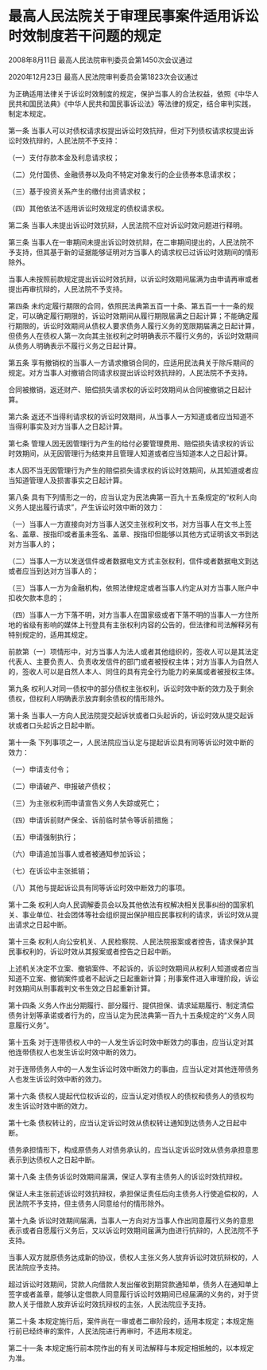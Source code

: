 # 最高人民法院关于审理民事案件适用诉讼时效制度若干问题的规定

2008年8月11日 最高人民法院审判委员会第1450次会议通过

2020年12月23日 最高人民法院审判委员会第1823次会议通过

  

为正确适用法律关于诉讼时效制度的规定，保护当事人的合法权益，依照《中华人民共和国民法典》《中华人民共和国民事诉讼法》等法律的规定，结合审判实践，制定本规定。

第一条 当事人可以对债权请求权提出诉讼时效抗辩，但对下列债权请求权提出诉讼时效抗辩的，人民法院不予支持：

（一）支付存款本金及利息请求权；

（二）兑付国债、金融债券以及向不特定对象发行的企业债券本息请求权；

（三）基于投资关系产生的缴付出资请求权；

（四）其他依法不适用诉讼时效规定的债权请求权。

第二条 当事人未提出诉讼时效抗辩，人民法院不应对诉讼时效问题进行释明。

第三条 当事人在一审期间未提出诉讼时效抗辩，在二审期间提出的，人民法院不予支持，但其基于新的证据能够证明对方当事人的请求权已过诉讼时效期间的情形除外。

当事人未按照前款规定提出诉讼时效抗辩，以诉讼时效期间届满为由申请再审或者提出再审抗辩的，人民法院不予支持。

第四条 未约定履行期限的合同，依照民法典第五百一十条、第五百一十一条的规定，可以确定履行期限的，诉讼时效期间从履行期限届满之日起计算；不能确定履行期限的，诉讼时效期间从债权人要求债务人履行义务的宽限期届满之日起计算，但债务人在债权人第一次向其主张权利之时明确表示不履行义务的，诉讼时效期间从债务人明确表示不履行义务之日起计算。

第五条 享有撤销权的当事人一方请求撤销合同的，应适用民法典关于除斥期间的规定。对方当事人对撤销合同请求权提出诉讼时效抗辩的，人民法院不予支持。

合同被撤销，返还财产、赔偿损失请求权的诉讼时效期间从合同被撤销之日起计算。

第六条 返还不当得利请求权的诉讼时效期间，从当事人一方知道或者应当知道不当得利事实及对方当事人之日起计算。

第七条 管理人因无因管理行为产生的给付必要管理费用、赔偿损失请求权的诉讼时效期间，从无因管理行为结束并且管理人知道或者应当知道本人之日起计算。

本人因不当无因管理行为产生的赔偿损失请求权的诉讼时效期间，从其知道或者应当知道管理人及损害事实之日起计算。

第八条 具有下列情形之一的，应当认定为民法典第一百九十五条规定的“权利人向义务人提出履行请求”，产生诉讼时效中断的效力：

（一）当事人一方直接向对方当事人送交主张权利文书，对方当事人在文书上签名、盖章、按指印或者虽未签名、盖章、按指印但能够以其他方式证明该文书到达对方当事人的；

（二）当事人一方以发送信件或者数据电文方式主张权利，信件或者数据电文到达或者应当到达对方当事人的；

（三）当事人一方为金融机构，依照法律规定或者当事人约定从对方当事人账户中扣收欠款本息的；

（四）当事人一方下落不明，对方当事人在国家级或者下落不明的当事人一方住所地的省级有影响的媒体上刊登具有主张权利内容的公告的，但法律和司法解释另有特别规定的，适用其规定。

前款第（一）项情形中，对方当事人为法人或者其他组织的，签收人可以是其法定代表人、主要负责人、负责收发信件的部门或者被授权主体；对方当事人为自然人的，签收人可以是自然人本人、同住的具有完全行为能力的亲属或者被授权主体。

第九条 权利人对同一债权中的部分债权主张权利，诉讼时效中断的效力及于剩余债权，但权利人明确表示放弃剩余债权的情形除外。

第十条 当事人一方向人民法院提交起诉状或者口头起诉的，诉讼时效从提交起诉状或者口头起诉之日起中断。

第十一条 下列事项之一，人民法院应当认定与提起诉讼具有同等诉讼时效中断的效力：

（一）申请支付令；

（二）申请破产、申报破产债权；

（三）为主张权利而申请宣告义务人失踪或死亡；

（四）申请诉前财产保全、诉前临时禁令等诉前措施；

（五）申请强制执行；

（六）申请追加当事人或者被通知参加诉讼；

（七）在诉讼中主张抵销；

（八）其他与提起诉讼具有同等诉讼时效中断效力的事项。

第十二条 权利人向人民调解委员会以及其他依法有权解决相关民事纠纷的国家机关、事业单位、社会团体等社会组织提出保护相应民事权利的请求，诉讼时效从提出请求之日起中断。

第十三条 权利人向公安机关、人民检察院、人民法院报案或者控告，请求保护其民事权利的，诉讼时效从其报案或者控告之日起中断。

上述机关决定不立案、撤销案件、不起诉的，诉讼时效期间从权利人知道或者应当知道不立案、撤销案件或者不起诉之日起重新计算；刑事案件进入审理阶段，诉讼时效期间从刑事裁判文书生效之日起重新计算。

第十四条 义务人作出分期履行、部分履行、提供担保、请求延期履行、制定清偿债务计划等承诺或者行为的，应当认定为民法典第一百九十五条规定的“义务人同意履行义务”。

第十五条 对于连带债权人中的一人发生诉讼时效中断效力的事由，应当认定对其他连带债权人也发生诉讼时效中断的效力。

对于连带债务人中的一人发生诉讼时效中断效力的事由，应当认定对其他连带债务人也发生诉讼时效中断的效力。

第十六条 债权人提起代位权诉讼的，应当认定对债权人的债权和债务人的债权均发生诉讼时效中断的效力。

第十七条 债权转让的，应当认定诉讼时效从债权转让通知到达债务人之日起中断。

债务承担情形下，构成原债务人对债务承认的，应当认定诉讼时效从债务承担意思表示到达债权人之日起中断。

第十八条 主债务诉讼时效期间届满，保证人享有主债务人的诉讼时效抗辩权。

保证人未主张前述诉讼时效抗辩权，承担保证责任后向主债务人行使追偿权的，人民法院不予支持，但主债务人同意给付的情形除外。

第十九条 诉讼时效期间届满，当事人一方向对方当事人作出同意履行义务的意思表示或者自愿履行义务后，又以诉讼时效期间届满为由进行抗辩的，人民法院不予支持。

当事人双方就原债务达成新的协议，债权人主张义务人放弃诉讼时效抗辩权的，人民法院应予支持。

超过诉讼时效期间，贷款人向借款人发出催收到期贷款通知单，债务人在通知单上签字或者盖章，能够认定借款人同意履行诉讼时效期间已经届满的义务的，对于贷款人关于借款人放弃诉讼时效抗辩权的主张，人民法院应予支持。

第二十条 本规定施行后，案件尚在一审或者二审阶段的，适用本规定；本规定施行前已经终审的案件，人民法院进行再审时，不适用本规定。

第二十一条 本规定施行前本院作出的有关司法解释与本规定相抵触的，以本规定为准。